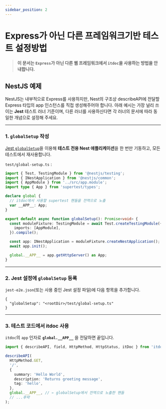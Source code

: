 ```yaml
---
sidebar_position: 2
---
```


# Express가 아닌 다른 프레임워크기반 테스트 설정방법

> **이 문서는 `Express`가 아닌 다른 웹 프레임워크에서 `itdoc`을 사용하는 방법을 안내합니다.**

## NestJS 예제

NestJS는 내부적으로 Express를 사용하지만, Nest의 구조상 describeAPI에 전달할 Express 타입의 app 인스턴스를 직접 생성해주어야 합니다.
아래 예시는 가장 널리 쓰이는 **Jest** 테스트 러너 기준이며, 다른 러너를 사용하신다면 각 러너의 문서에 따라 동일한 개념으로 설정해 주세요.

---

### 1. `globalSetup` 작성

[Jest `globalSetup`](https://jestjs.io/docs/configuration#globalsetup-string)을 이용해 **테스트 전용 Nest 애플리케이션**을 한 번만 기동하고, 모든 테스트에서 재사용합니다.

`test/global-setup.ts` :

```ts
import { Test, TestingModule } from '@nestjs/testing';
import { INestApplication } from '@nestjs/common';
import { AppModule } from '../src/app.module';
import type { App } from 'supertest/types';

declare global {
  // itdoc에서 사용할 supertest 핸들을 전역으로 노출
  var __APP__: App;
}

export default async function globalSetup(): Promise<void> {
  const moduleFixture: TestingModule = await Test.createTestingModule({
    imports: [AppModule],
  }).compile();

  const app: INestApplication = moduleFixture.createNestApplication();
  await app.init();

  global.__APP__ = app.getHttpServer() as App;
}
```

---

### 2. Jest 설정에 `globalSetup` 등록

`jest-e2e.json`(또는 사용 중인 Jest 설정 파일)에 다음 항목을 추가합니다.

```jsonc
{
  "globalSetup": "<rootDir>/test/global-setup.ts"
}
```

---

### 3. 테스트 코드에서 itdoc 사용

`itdoc`의 `app` 인자로 **`global.__APP__`** 을 전달하면 끝입니다.

```ts
import { describeAPI, field, HttpMethod, HttpStatus, itDoc } from 'itdoc';

describeAPI(
  HttpMethod.GET,
  '/',
  {
    summary: 'Hello World',
    description: 'Returns greeting message',
    tag: 'hello',
  },
  global.__APP__, // ← globalSetup에서 전역으로 노출한 핸들
  // ...후략
);
```
